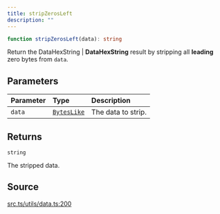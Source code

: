 ```yaml
---
title: stripZerosLeft
description: ""
---
```


```ts
function stripZerosLeft(data): string
```

Return the DataHexString | **DataHexString** result by stripping all **leading**
 zero bytes from `data`.

## Parameters

| Parameter | Type | Description |
| :------ | :------ | :------ |
| `data` | [`BytesLike`](/content/type-aliases/BytesLike.mdx) | The data to strip. |

## Returns

`string`

The stripped data.

## Source

[src.ts/utils/data.ts:200](https://github.com/dominant-strategies/quais-6.js/blob/3f482dd134064d41657ff7dc9ba8162f741c9c83/src.ts/utils/data.ts#L200)
